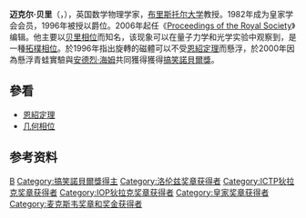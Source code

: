 {{Infobox scientist
|name              = 迈克尔·贝里<br />Michael Berry
|image             = Michael_Berry,_Yerevan_-_Ashtarak,_Armenia,_FOP-2014,_03.09.2014.jpg
|birth_date        = {{birth date and age|1941|03|14|df=y}}
|birth_place       = [[英國|英國]][[萨里郡|萨里郡]]
|death_date        = 
|death_place       = 
|residence         = 
|citizenship       = 
|nationality       = 
|ethnicity         = 
|fields            = 
|workplaces        = [[布里斯托尔大学|布里斯托尔大学]]
|alma_mater        = [[埃克塞特大学|埃克塞特大学]]<br />[[圣安德鲁斯大学|圣安德鲁斯大学]]
|doctoral_advisor  = Robert B. Dingle<ref>{{MathGenealogy|id=100096}}</ref>
|academic_advisors = 
|doctoral_students = <!-- Anthony Enfield<br />Katherine Mount<br />Alfredo Ozorio de Almeida<br />Bernard Buxton<br />Francis Wright<br />Colin Upstill<br />Zinaida Lewis<br />Philip Richens<br />Michael Wilkinson<br />Raul Mondragon<br />Jenny Nelson<br />Jonathan Keating<br />Christopher Howls<br />Paul Boasman<br />Richard Lim<br />Euan Sinclair<br />Duncan O'Dell<br />Mark Dennis -->
|notable_students  = 
|known_for         = [[几何相位|贝里相位]]<br />[[恩紹定理|恩紹定理]]
|author_abbrev_bot = 
|author_abbrev_zoo = 
|influences        = 
|influenced        = 
|awards            = [[勞侖茲獎章|勞侖茲獎章]]<br>[[搞笑諾貝爾獎|搞笑諾貝爾獎]]<br>[[沃爾夫獎|沃爾夫獎]]<br>[[狄拉克獎|狄拉克獎]]<br>[[皇家獎章|皇家獎章]]<br>[[波利亞獎|波利亞獎]]<br>[[林費爾德獎|林費爾德獎]]<br>[[馬克士威獎章和獎|馬克士威獎章和獎]]
|religion          = 
|signature         =  
|footnotes         = 
}}
'''迈克尔·贝里'''（{{lang-en|'''Michael Berry'''}}，{{bd|1941年|3月14日}}），英国数学物理学家，[[布里斯托尔大学|布里斯托尔大学]]教授。1982年成为皇家学会会员，1996年被授以爵位。2006年起任《[[Proceedings_of_the_Royal_Society|Proceedings of the Royal Society]]》编辑。他主要以[[几何相位|贝里相位]]而知名，该现象可以在量子力学和光学实验中观察到，是一種[[拓樸|拓樸]][[相位|相位]]。於1996年指出旋轉的磁體可以不受[[恩紹定理|恩紹定理]]而懸浮，於2000年因為懸浮青蛙實驗與[[安德烈·海姆|安德烈·海姆]]共同獲得獲得[[搞笑諾貝爾獎|搞笑諾貝爾獎]]。

==參看==
* [[恩紹定理|恩紹定理]]
*[[几何相位|几何相位]]

==参考资料==
{{reflist}}

{{混沌理论}}
{{沃尔夫物理奖}}
{{皇家奖章获得者}}
{{洛伦兹奖章获得者}}
{{IOP狄拉克奖章获得者}}
{{ICTP狄拉克奖章获得者}}
{{麦克斯韦奖章和奖金获得者}}

{{Authority control}}
[[Category:沃爾夫物理獎得主|B]]
[[Category:搞笑諾貝爾獎得主|Category:搞笑諾貝爾獎得主]]
[[Category:洛伦兹奖章获得者|Category:洛伦兹奖章获得者]]
[[Category:ICTP狄拉克奖章获得者|Category:ICTP狄拉克奖章获得者]]
[[Category:IOP狄拉克奖章获得者|Category:IOP狄拉克奖章获得者]]
[[Category:皇家奖章获得者|Category:皇家奖章获得者]]
[[Category:麦克斯韦奖章和奖金获得者|Category:麦克斯韦奖章和奖金获得者]]